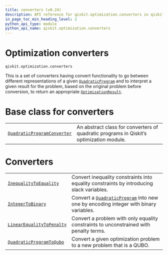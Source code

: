 ```yaml
---
title: converters (v0.24)
description: API reference for qiskit.optimization.converters in qiskit v0.24
in_page_toc_min_heading_level: 2
python_api_type: module
python_api_name: qiskit.optimization.converters
---
```


<span id="module-qiskit.optimization.converters" />

<span id="qiskit-optimization-converters" />

<span id="optimization-converters-qiskit-optimization-converters" />

# Optimization converters

`qiskit.optimization.converters`

This is a set of converters having convert functionality to go between different representations of a given [`QuadraticProgram`](qiskit.optimization.problems.QuadraticProgram "qiskit.optimization.problems.QuadraticProgram") and to interpret a given result for the problem, based on the original problem before conversion, to return an appropriate [`OptimizationResult`](qiskit.optimization.algorithms.OptimizationResult "qiskit.optimization.algorithms.OptimizationResult").

# Base class for converters

|                                                                                                                                                    |                                                                                         |
| -------------------------------------------------------------------------------------------------------------------------------------------------- | --------------------------------------------------------------------------------------- |
| [`QuadraticProgramConverter`](qiskit.optimization.converters.QuadraticProgramConverter "qiskit.optimization.converters.QuadraticProgramConverter") | An abstract class for converters of quadratic programs in Qiskit’s optimization module. |

# Converters

|                                                                                                                                              |                                                                                                                                                                                       |
| -------------------------------------------------------------------------------------------------------------------------------------------- | ------------------------------------------------------------------------------------------------------------------------------------------------------------------------------------- |
| [`InequalityToEquality`](qiskit.optimization.converters.InequalityToEquality "qiskit.optimization.converters.InequalityToEquality")          | Convert inequality constraints into equality constraints by introducing slack variables.                                                                                              |
| [`IntegerToBinary`](qiskit.optimization.converters.IntegerToBinary "qiskit.optimization.converters.IntegerToBinary")                         | Convert a [`QuadraticProgram`](qiskit.optimization.problems.QuadraticProgram "qiskit.optimization.problems.QuadraticProgram") into new one by encoding integer with binary variables. |
| [`LinearEqualityToPenalty`](qiskit.optimization.converters.LinearEqualityToPenalty "qiskit.optimization.converters.LinearEqualityToPenalty") | Convert a problem with only equality constraints to unconstrained with penalty terms.                                                                                                 |
| [`QuadraticProgramToQubo`](qiskit.optimization.converters.QuadraticProgramToQubo "qiskit.optimization.converters.QuadraticProgramToQubo")    | Convert a given optimization problem to a new problem that is a QUBO.                                                                                                                 |

